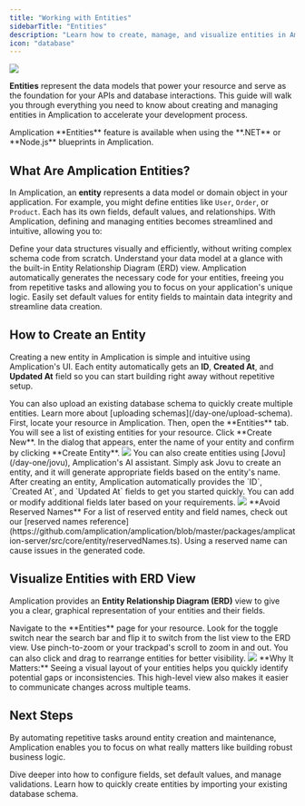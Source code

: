 ```yaml
---
title: "Working with Entities"
sidebarTitle: "Entities"
description: "Learn how to create, manage, and visualize entities in Amplication to build robust resources rapidly."
icon: "database"
---
```


<Frame>
    <img src="/images/day-one/amplication-erd-view.png" />
</Frame>

**Entities** represent the data models that power your resource and serve as the foundation for your APIs and database interactions.
This guide will walk you through everything you need to know about creating and managing entities in Amplication to accelerate your development process.

<Note>
Amplication **Entities** feature is available when using the **.NET** or **Node.js** blueprints in Amplication.
</Note>

## What Are Amplication Entities?

In Amplication, an **entity** represents a data model or domain object in your application. For example, you might define entities like `User`, `Order`, or `Product`.
Each has its own fields, default values, and relationships.
With Amplication, defining and managing entities becomes streamlined and intuitive, allowing you to:

<CardGroup cols={2}>
  <Card title="Quickly Model Your Domain" icon="cube">
    Define your data structures visually and efficiently, without writing complex schema code from scratch.
  </Card>
  
  <Card title="Visualize Relationships" icon="diagram-project">
    Understand your data model at a glance with the built-in Entity Relationship Diagram (ERD) view.
  </Card>
  
  <Card title="Reduce Boilerplate" icon="gears">
    Amplication automatically generates the necessary code for your entities, freeing you from repetitive tasks and allowing you to focus on your application's unique logic.
  </Card>
  
  <Card title="Ensure Data Consistency" icon="shield-check">
    Easily set default values for entity fields to maintain data integrity and streamline data creation.
  </Card>
</CardGroup>

## How to Create an Entity

Creating a new entity in Amplication is simple and intuitive using Amplication's UI.
Each entity automatically gets an **ID**, **Created At**, and **Updated At** field so you can start building right away without repetitive setup.

<Tip>
You can also upload an existing database schema to quickly create multiple entities. Learn more about [uploading schemas](/day-one/upload-schema).
</Tip>

<Steps>
<Step title="Open the Entities Page">
First, locate your resource in Amplication. Then, open the **Entities** tab. You will see a list of existing entities for your resource.
</Step>

<Step title="Create a New Entity">
Click **Create New**. In the dialog that appears, enter the name of your entity and confirm by clicking **Create Entity**.

<Frame caption="Create a new Amplication entity">
    <img src="/images/day-one/create-new-entity.png" />
</Frame>

<Tip>
You can also create entities using [Jovu](/day-one/jovu), Amplication's AI assistant. Simply ask Jovu to create an entity, and it will generate appropriate fields based on the entity's name.
</Tip>
</Step>

<Step title="Review Auto-Generated Fields">
After creating an entity, Amplication automatically provides the `ID`, `Created At`, and `Updated At` fields to get you started quickly. You can add or modify additional fields later based on your requirements.

<Frame>
    <img src="/images/day-one/amplication-entity-default-fields.png" />
</Frame>

</Step>
</Steps>

<Warning>
**Avoid Reserved Names**  
For a list of reserved entity and field names, check out our [reserved names reference](https://github.com/amplication/amplication/blob/master/packages/amplication-server/src/core/entity/reservedNames.ts). Using a reserved name can cause issues in the generated code.
</Warning>

## Visualize Entities with ERD View

Amplication provides an **Entity Relationship Diagram (ERD)** view to give you a clear, graphical representation of your entities and their fields.

<Steps>
<Step title="Access the ERD View">
Navigate to the **Entities** page for your resource. Look for the toggle switch near the search bar and flip it to switch from the list view to the ERD view.
</Step>

<Step title="Explore Your Diagram">
Use pinch-to-zoom or your trackpad's scroll to zoom in and out. You can also click and drag to rearrange entities for better visibility.
</Step>
</Steps>

<Frame caption="Amplication's ERD view helps you see and manage relationships across multiple entities.">
    <img src="/images/day-one/amplication-erd-view.png" />
</Frame>

<Note>
**Why It Matters:**  
Seeing a visual layout of your entities helps you quickly identify potential gaps or inconsistencies. This high-level view also makes it easier to communicate changes across multiple teams.
</Note>

## Next Steps

By automating repetitive tasks around entity creation and maintenance, Amplication enables you to focus on what really matters like building robust business logic.

<CardGroup cols={2}>

<Card title="Learn About Fields" icon="list-ul" href="/day-one/fields">
Dive deeper into how to configure fields, set default values, and manage validations.
</Card>

<Card title="Upload Database Schema" icon="upload" href="/day-one/upload-schema">
Learn how to quickly create entities by importing your existing database schema.
</Card>

</CardGroup>
